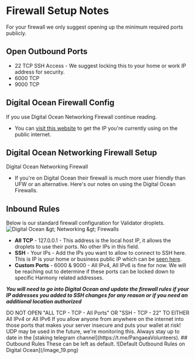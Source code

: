 
# Firewall Setup Notes
For your firewall we only suggest opening up the minimum required ports publicly.  

## Open Outbound Ports
- 22 TCP SSH Access - We suggest locking this to your home or work IP address for security.
- 6000 TCP  
- 9000 TCP

## Digital Ocean Firewall Config
If you use Digital Ocean Networking Firewall continue reading.
- You can [visit this website](https://www.whatismyip.com/) to get the IP you're currently using on the public internet.

## Digital Ocean Networking Firewall Setup
Digital Ocean Networking Firewall
- If you're on Digital Ocean their firewall is much more user friendly than UFW or an alternative. Here's our notes on using the Digital Ocean Firewalls.

## Inbound Rules
Below is our standard firewall configuration for Validator droplets.
![Digital Ocean &amp;gt; Networking &amp;gt; Firewalls](/image_11.png)

- **All TCP** - 127.0.0.1 - This address is the local host IP, it allows the droplets to use their ports. No other IPs in this field.
- **SSH** - Your IPs - Add the IPs you want to allow to connect to SSH here. This is IP is your home or business public IP which can be [seen here](https://whatismyip.com).
- **Custom Ports** - 6000 & 9000 - All IPv4, All IPv6 is fine for now. We will be reaching out to determine if these ports can be locked down to specific Harmony related addresses.

_**You will need to go into Digital Ocean and update the firewall rules if your IP addresses you added to SSH changes for any reason or if you need an additional location authorized**_

<Callout type="error" emoji="️🚫">
DO NOT OPEN "ALL TCP - TCP - All Ports" OR "SSH - TCP - 22" TO EITHER All IPv4 or All IPv6
</Callout>
<Callout type="error" emoji="️🚫">
If you allow anyone from anywhere on the internet into those ports that makes your server insecure and puts your wallet at risk!
</Callout>
UDP may be used in the future, we're monitoring this. Always stay up to date in the [staking telegram channel](https://t.me/PangaeaVolunteers).
## Outbound Rules
These can be left as default.
![Default Outbound Rules on Digital Ocean](/image_19.png)